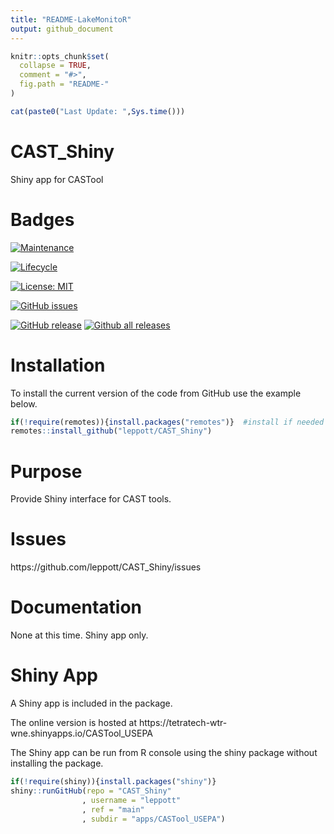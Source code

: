```yaml
---
title: "README-LakeMonitoR"
output: github_document
---
```


<!-- README.md is generated from README.Rmd. Please edit that file -->

```r
knitr::opts_chunk$set(
  collapse = TRUE,
  comment = "#>",
  fig.path = "README-"
)
```

```r
cat(paste0("Last Update: ",Sys.time()))
```
# CAST_Shiny
Shiny app for CASTool


# Badges
[![Maintenance](https://img.shields.io/badge/Maintained%3F-yes-green.svg)](https://GitHub.com/leppott/CAST_Shiny/graphs/commit-activity)

[![Lifecycle](https://img.shields.io/badge/Lifecycle-Proof%20of%20Concept-blueviolet)](https://github.com/Camunda-Community-Hub/community/blob/main/extension-lifecycle.md#proof-of-concept-)

[![License: MIT](https://img.shields.io/badge/license-MIT-blue.svg)](https://cran.r-project.org/web/licenses/MIT)

[![GitHub issues](https://img.shields.io/github/issues/leppott/LakeMonitoR.svg)](https://GitHub.com/leppott/CAST_Shiny/issues/)

[![GitHub release](https://img.shields.io/github/release/leppott/LakeMonitoR.svg)](https://GitHub.com/leppott/CAST_Shiny/releases/)
[![Github all releases](https://img.shields.io/github/downloads/leppott/LakeMonitoR/total.svg)](https://GitHub.com/leppott/CAST_Shiny/releases/)

# Installation
To install the current version of the code from GitHub use the example below.

```r
if(!require(remotes)){install.packages("remotes")}  #install if needed
remotes::install_github("leppott/CAST_Shiny")
```

# Purpose
Provide Shiny interface for CAST tools.

# Issues
https://github.com/leppott/CAST_Shiny/issues

# Documentation
None at this time.  Shiny app only.

# Shiny App
A Shiny app is included in the package.

The online version is hosted at 
https://tetratech-wtr-wne.shinyapps.io/CASTool_USEPA

The Shiny app can be run from R console using the shiny package without 
installing the package.

```r
if(!require(shiny)){install.packages("shiny")}
shiny::runGitHub(repo = "CAST_Shiny"
                , username = "leppott"
                , ref = "main"
                , subdir = "apps/CASTool_USEPA")
```



